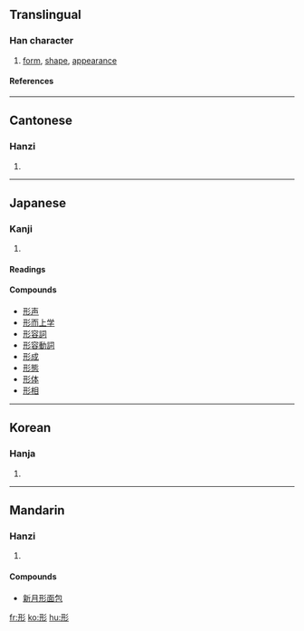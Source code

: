 ==Translingual==
===Han character===
{{Han char|rn=59|rad=彡|as=04|sn=7|four=1242<sub>2</sub>|canj=一廿竹竹竹 (MTHHH)}}
# [[form]], [[shape]], [[appearance]]
====References====
{{Han ref|kx=0363.060|dkj=09969|dj=0681.250|hdz=20852.100|uh=5F62|ud=24418|bh=A7CE|bd=42958}}
----
==Cantonese==
===Hanzi===
{{yue-hanzi|jyut=|y=ying4}}
# {{defn|Cantonese}}
----
==Japanese==
===Kanji===
{{ja-kanji|grade=|rs=彡04}}
# {{defn|Japanese}} 
====Readings====
{{ja-readings|on=[[けい]] (kei), [[ぎょう]] (gyō)|kun=[[かたち]] (katachi), [[かた]] (kata), [[あらわれる]] (arawareru)}}

====Compounds====
*[[形声]]
*[[形而上学]]
*[[形容詞]]
*[[形容動詞]]
*[[形成]]
*[[形態]]
*[[形体]]
*[[形相]]
----
==Korean==
===Hanja===
{{ko-hanja|hangeul=[[형]]|eumhun=|rv=hyeong|mr=hyŏng|y=hyeng}}
# {{defn|Korean}}
----
==Mandarin==
===Hanzi===
{{cmn-hanzi|pin=[[fǎng]] (fang3), [[xíng]] (xing2)|wg=fang<sup>3</sup>, hsing<sup>2</sup>}}
# {{defn|Mandarin}}

====Compounds====
* [[新月形面包]]

[[fr:形]]
[[ko:形]]
[[hu:形]]